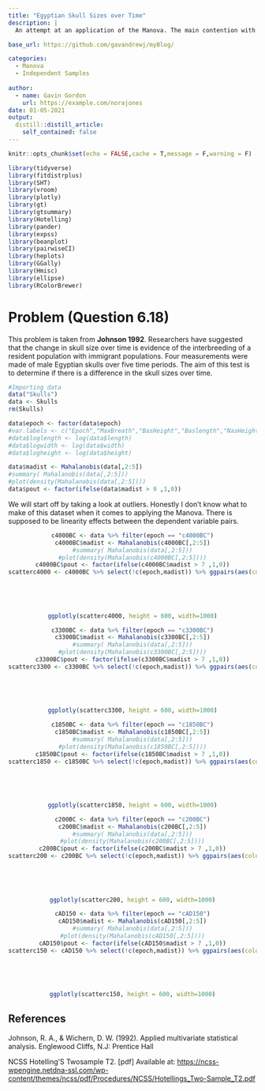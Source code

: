 ```yaml
---
title: "Egyptian Skull Sizes over Time"
description: |
  An attempt at an application of the Manova. The main contention with this problem is the overwhelming lack of linearity between pairs of dependent variables. 

base_url: https://github.com/gavandrewj/myBlog/

categories:
  - Manova
  - Independent Samples   
  
author:
  - name: Gavin Gordon
    url: https://example.com/norajones
date: 01-05-2021
output:
  distill::distill_article:
    self_contained: false
---
```



```r
knitr::opts_chunk$set(echo = FALSE,cache = T,message = F,warning = F)
```

```r
library(tidyverse)
library(fitdistrplus)
library(SHT)
library(vroom)
library(plotly)
library(gt)
library(gtsummary)
library(Hotelling)
library(pander)
library(expss)
library(beanplot)
library(pairwiseCI)
library(heplots)
library(GGally)
library(Hmisc)
library(ellipse)
library(RColorBrewer)
```
# Problem (Question 6.18)
This problem is taken from **Johnson 1992**. Researchers have suggested that the change in skull size over time is evidence of the interbreeding of a resident population with immigrant populations. Four measurements were made of male Egyptian skulls over five time periods. The aim of this test is to determine if there is a difference in the skull sizes over time. 

```r
#Importing data
data("Skulls")
data <- Skulls
rm(Skulls)

data$epoch <- factor(data$epoch)
#var.labels <- c("Epoch","MaxBreath","BasHeight","Baslength","NasHeight","Outliers")
#data$loglength <- log(data$length)
#data$logwidth <- log(data$width)
#data$logheight <- log(data$height)
```

```r
data$madist <- Mahalanobis(data[,2:5])
#summary( Mahalanobis(data[,2:5]))
#plot(density(Mahalanobis(data[,2:5])))
data$pout <- factor(ifelse(data$madist > 9 ,1,0))


```

We will start off by taking a look at outliers. Honestly I don't know what to make of this dataset when it comes to applying the Manova. There is supposed to be linearity effects between the dependent variable pairs.

<center>

```r
c4000BC <- data %>% filter(epoch == "c4000BC")
c4000BC$madist <- Mahalanobis(c4000BC[,2:5])
#summary( Mahalanobis(data[,2:5]))
#plot(density(Mahalanobis(c4000BC[,2:5])))
c4000BC$pout <- factor(ifelse(c4000BC$madist > 7 ,1,0))
scatterc4000 <- c4000BC %>% select(!c(epoch,madist)) %>% ggpairs(aes(color = pout),columnLabels = c("Maxbreath",
                                                                                                    "BasHeight",
                                                                                                    "BasLength",
                                                                                                    "NasHeight",
                                                                                                    "Outliers")) + theme_bw()

ggplotly(scatterc4000, height = 600, width=1000)

```

</center>





<center>

```r
c3300BC <- data %>% filter(epoch == "c3300BC")
c3300BC$madist <- Mahalanobis(c3300BC[,2:5])
#summary( Mahalanobis(data[,2:5]))
#plot(density(Mahalanobis(c3300BC[,2:5])))
c3300BC$pout <- factor(ifelse(c3300BC$madist > 7 ,1,0))
scatterc3300 <- c3300BC %>% select(!c(epoch,madist)) %>% ggpairs(aes(color = pout),columnLabels = c("Maxbreath",
                                                                                                    "BasHeight",
                                                                                                    "BasLength",
                                                                                                    "NasHeight",
                                                                                                    "Outliers")) + theme_bw()

ggplotly(scatterc3300, height = 600, width=1000)

```

</center>



<center>

```r
c1850BC <- data %>% filter(epoch == "c1850BC")
c1850BC$madist <- Mahalanobis(c1850BC[,2:5])
#summary( Mahalanobis(data[,2:5]))
#plot(density(Mahalanobis(c1850BC[,2:5])))
c1850BC$pout <- factor(ifelse(c1850BC$madist > 7 ,1,0))
scatterc1850 <- c1850BC %>% select(!c(epoch,madist)) %>% ggpairs(aes(color = pout),columnLabels = c("Maxbreath",
                                                                                                    "BasHeight",
                                                                                                    "BasLength",
                                                                                                    "NasHeight",
                                                                                                    "Outliers")) + theme_bw()

ggplotly(scatterc1850, height = 600, width=1000)

```

</center>



<center>

```r
c200BC <- data %>% filter(epoch == "c200BC")
c200BC$madist <- Mahalanobis(c200BC[,2:5])
#summary( Mahalanobis(data[,2:5]))
#plot(density(Mahalanobis(c200BC[,2:5])))
c200BC$pout <- factor(ifelse(c200BC$madist > 7 ,1,0))
scatterc200 <- c200BC %>% select(!c(epoch,madist)) %>% ggpairs(aes(color = pout),columnLabels = c("Maxbreath",
                                                                                                    "BasHeight",
                                                                                                    "BasLength",
                                                                                                    "NasHeight",
                                                                                                    "Outliers")) + theme_bw()

ggplotly(scatterc200, height = 600, width=1000)

```

</center>


<center>

```r
cAD150 <- data %>% filter(epoch == "cAD150")
cAD150$madist <- Mahalanobis(cAD150[,2:5])
#summary( Mahalanobis(data[,2:5]))
#plot(density(Mahalanobis(cAD150[,2:5])))
cAD150$pout <- factor(ifelse(cAD150$madist > 7 ,1,0))
scatterc150 <- cAD150 %>% select(!c(epoch,madist)) %>% ggpairs(aes(color = pout),columnLabels = c("Maxbreath",
                                                                                                    "BasHeight",
                                                                                                    "BasLength",
                                                                                                    "NasHeight",
                                                                                                    "Outliers")) + theme_bw()

ggplotly(scatterc150, height = 600, width=1000)

```

</center>

## References

Johnson, R. A., & Wichern, D. W. (1992). Applied multivariate statistical analysis. Englewood Cliffs, N.J: Prentice Hall  


NCSS Hotelling’S Twosample T2. [pdf] Available at: <https://ncss-wpengine.netdna-ssl.com/wp-content/themes/ncss/pdf/Procedures/NCSS/Hotellings_Two-Sample_T2.pdf> 
